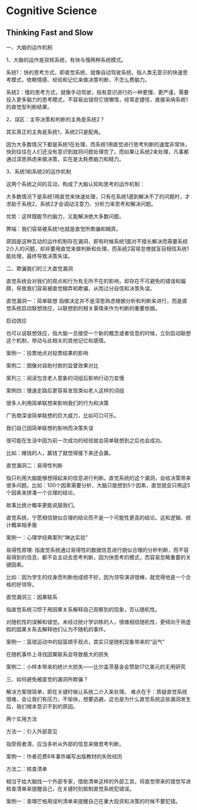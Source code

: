 # Cognitive Science

## Thinking Fast and Slow

一、大脑的运作机制

1、大脑的运作是双核系统，有快与慢两种系统模式。

系统1：快的思考方式，即直觉系统，就像自动驾驶系统，指人类无意识的快速思考模式，依赖情感、经验和记忆来做决策判断，不怎么费脑力。

系统2：慢的思考方式，就像手动驾驶，指有意识进行的一种更慢、更严谨，需要投入更多脑力的思考模式，不容易出错但它很懒惰，经常走捷径，直接采纳系统1的直觉型判断结果。

2、误区：主导决策和判断的主角是系统2？

其实真正的主角是系统1，系统2只是配角。

因为大多数情况下都是系统1在处理，而系统1用直觉进行思考判断的速度非常快，快到往往在人们还没有意识到就将问题处理完了。而如果让系统2来处理，凡事都通过深思熟虑来做决策，实在是太耗费脑力和精力。

3、系统1和系统2的运作机制

这两个系统之间的互动，构成了大脑认知和思考的运作机制：

大多数情况下是系统1用直觉来快速处理，只有在系统1遇到解决不了的问题时，才求助于系统2，系统2才会调动注意力、分析力来思考和解决问题。

优势：这样既能节约脑力，又能解决绝大多数问题。

弊端：我们容易被系统1也就是直觉所欺骗和糊弄。

原因是这种互动的运作机制存在漏洞，即有时候系统1面对不擅长解决而需要系统2介入的问题，却非要用直觉来做判断和处理，而系统2容易怠倦就盲目相信系统1能处理，最终导致决策失误。

二、欺骗我们的三大直觉漏洞

直觉系统会对我们的观点和行为有无所不在的影响，却存在不可避免的错误和偏颇，导致我们容易被直觉糊弄和欺骗，从而过分自信和决策失误。

直觉漏洞一：简单联想
指做决定并不是深思熟虑根据分析和判断来进行，而是直觉系统启动联想效应，以联想到的相关事情来作为判断的重要依据。

启动效应

也可以说联想效应，指大脑一旦接受一个新的概念或者信息的时候，立刻启动联想这个机制，带动与此相关的其他记忆和感情。

案例一：投票地点对投票结果的影响

案例二：图像对自助付款的监督效果对比

案列三：阅读包含老人意象的词组后影响行动力变慢

案例四：慢速走路后更容易发现类似老人这样的词组

很多人利用简单联想来影响我们的行为和决策

广告商深谙简单联想的巨大威力，比如可口可乐。

我们自己因简单联想的影响而决策失误

很可能在生活中因为前一次成功的经验就会简单联想到之后也会成功。

比如：赌钱的人，赢钱了就觉得接下来还会赢。

直觉漏洞二：易得性判断

指只利用大脑能够想得起来的信息进行判断。直觉系统的这个漏洞，会给决策带来很多问题。比如：100个因素需要分析，大脑只能想到5个因素，直觉就会只用这5个因素来拼凑一个合理的结论。

故事比统计概率更能说服我们。

直觉系统，宁愿相信貌似合理的结论而不是一个可能性更高的结论。这和逻辑、统计概率相矛盾

案例一：心理学经典案列“琳达实验”

易得性原理: 指直觉系统通过易得性的数据信息进行貌似合理的分析判断，而不容易得到的信息，都不会主动去思考判断，因为快思考的模式，而容易忽略重要的关键因素。

比如：因为学生的纹身而判断他成绩不好。因为领导演讲很棒，就觉得他是一个合格的好领导。

直觉漏洞三：因果联系

指直觉系统习惯于用因果关系解释自己观察到的现象，否认随机性。

对随机性的误解和错觉。未经过统计学训练的人，很难相信随机性，更倾向于用虚假的因果关系去解释他们认为不随机的事件。

案例一：篮球运动中的投篮顺手观点，其实只是随机现象带来的“运气”

在随机事件上寻找因果联系会导致极大的损失

案例二：小样本带来的统计大损失——比尔盖茨基金会赞助17亿美元的无用研究

三、如何避免被直觉的漏洞所欺骗？

解决方案很简单，即在关键时候让系统二介入来处理。
难点在于：质疑直觉系统很难，会让我们有压力，不愉快，想要逃避。这也是为什么直觉系统这些漏洞发生后，我们根本意识不到的原因。

两个实用方法

方法一：引入外部意见

指旁观者清，应当多听从外部的信息来做思考判断。

案例一：作者花费8年事件编写出版教材的失败经历

方法二：核查清单

相当于给大脑找一个外部专家，借助清单这样的外部工具，将直觉带来的错觉写进核查清单来提醒自己，在关键时刻抵制直觉系统犯错误。

案例一：查理芒格用误判清单来提醒自己在重大投资和决策的时候不要犯错。